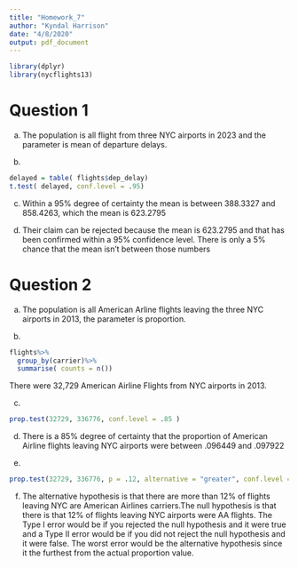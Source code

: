 ```yaml
---
title: "Homework_7"
author: "Kyndal Harrison"
date: "4/8/2020"
output: pdf_document
---
```

```r
library(dplyr)
library(nycflights13)
```

# Question 1

(a)
The population is all flight from three NYC airports in 2023 and the parameter is mean of departure delays.

(b)
```r
delayed = table( flights$dep_delay)
t.test( delayed, conf.level = .95)
```

(c)
Within a 95% degree of certainty the mean is between 388.3327 and 858.4263, which the mean is 623.2795

(d)
Their claim can be rejected because the mean is 623.2795 and that has been confirmed within a 95% confidence level. There is only a 5% chance that the mean isn't between those numbers


# Question 2

(a)
The population is all American Arline flights leaving the three NYC airports in 2013, the parameter is proportion.

(b)
```r
flights%>%
  group_by(carrier)%>%
  summarise( counts = n())
```
There were 32,729 American Airline Flights from NYC airports in 2013.

(c)
```r
prop.test(32729, 336776, conf.level = .85 )
```

(d)
There is a 85% degree of certainty that the proportion of American Airline flights leaving NYC airports were between .096449 and .097922

(e)
```r
prop.test(32729, 336776, p = .12, alternative = "greater", conf.level = .95 )
```

(f)
The alternative hypothesis is that there are more than 12% of flights leaving NYC are American Airlines carriers.The null hypothesis is that there is that 12% of flights leaving NYC airports were AA flights. The Type I error would be if you rejected the null hypothesis and it were true and a Type II error would be if you did not reject the null hypothesis and it were false. The worst error would be the alternative hypothesis since it the furthest from the actual proportion value.
